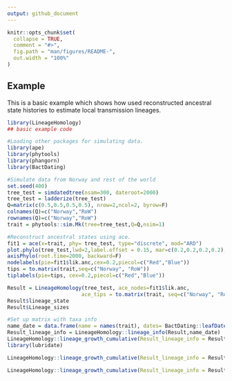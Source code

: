 ```yaml
---
output: github_document
---
```


<!-- README.md is generated from README.Rmd. Please edit that file -->

```r
knitr::opts_chunk$set(
  collapse = TRUE,
  comment = "#>",
  fig.path = "man/figures/README-",
  out.width = "100%"
)
```


## Example

This is a basic example which shows how used reconstructed ancestral state histories to estimate local transmission lineages.


```r
library(LineageHomology)
## basic example code

#Loading other packages for simulating data. 
library(ape)
library(phytools)
library(phangorn)
library(BactDating)

#Simulate data from Norway and rest of the world
set.seed(400)
tree_test = simdatedtree(nsam=300, dateroot=2000)
tree_test = ladderize(tree_test)
Q=matrix(c(0.5,0.5,0.5,0.5), nrow=2,ncol=2, byrow=F)
colnames(Q)=c("Norway","RoW")
rownames(Q)=c("Norway","RoW")
trait = phytools::sim.Mk(tree=tree_test,Q=Q,nsim=1)

#Reconstruct ancestral states using ace. 
fit1 = ace(x=trait, phy= tree_test, type="discrete", mod="ARD")
plot.phylo(tree_test,lwd=2,label.offset = 0.15, mar=c(0.2,0.2,0.2,0.2),cex=0.3)
axisPhylo(root.time=2000, backward=F)
nodelabels(pie=fit1$lik.anc,cex=0.2,piecol=c("Red","Blue"))
tips = to.matrix(trait,seq=c("Norway", "RoW"))
tiplabels(pie=tips, cex=0.2,piecol=c("Red","Blue"))

Result = LineageHomology(tree_test, ace_nodes=fit1$lik.anc,
                        ace_tips = to.matrix(trait, seq=c("Norway", "RoW")), start_time=2000)
Result$lineage_state
Result$Lineage_sizes 

#Set up matrix with taxa info
name_date = data.frame(name = names(trait), dates= BactDating::leafDates(tree_test))
Result_lineage_info = LineageHomology::lineage_info(Result,name_date)
LineageHomology::lineage_growth_cumulative(Result_lineage_info = Result_lineage_info, datelims=c("2000-01-01","2025-01-01","3 year"))
library(lubridate)

LineageHomology::lineage_growth_cumulative(Result_lineage_info = Result_lineage_info, datelims=c("2000-01-01","2025-01-01","3 year"),color_by_state = F)

LineageHomology::lineage_growth_cumulative(Result_lineage_info = Result_lineage_info, datelims=c("2000-01-01","2025-01-01","3 year"),color_by_state = T)
```

